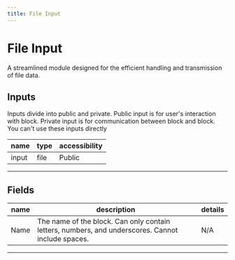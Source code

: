 ```yaml
---
title: File Input
---
```


# File Input
A streamlined module designed for the efficient handling and transmission of file data.

## Inputs
Inputs divide into public and private. Public input is for user's interaction with block. Private input is for communication between block and block. You can't use these inputs directly

| name | type | accessibility |
|------|------|---------------|
| input | file | Public |
---
## Fields
| name | description | details |
|------|-------------|------------|
| Name | The name of the block. Can only contain letters, numbers, and underscores. Cannot include spaces. | N/A


---
    